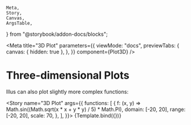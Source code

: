 	Meta,
	Story,
	Canvas,
	ArgsTable,
} from "@storybook/addon-docs/blocks";

<Meta
	title="3D Plot"
	parameters={{
		viewMode: "docs",
		previewTabs: {
			canvas: { hidden: true },
		},
	}}
	component={Plot3D}
/>


# Three-dimensional Plots

Illus can also plot slightly more complex functions:

<Story
	name="3D Plot"
	args={{
		functions: [
			{
				f: (x, y) => Math.sin((Math.sqrt(x * x + y * y) / 5) * Math.PI),
				domain: [-20, 20],
				range: [-20, 20],
				scale: 70,
			},
		],
	}}>
	{Template.bind({})}
</Story>

<ArgsTable story="3D Plot" />
